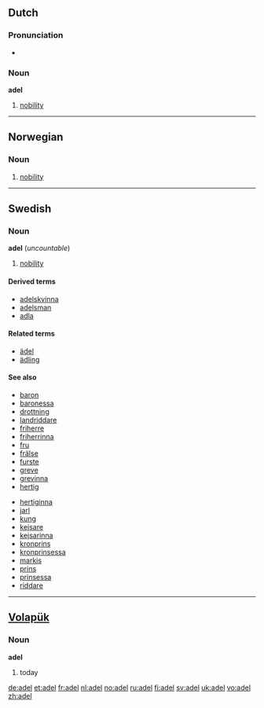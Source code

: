 {{see|Adel|ädel}}
==Dutch==

===Pronunciation===
*{{audio|Nl-adel.ogg|audio}}

===Noun===
'''adel''' {{m}}

# [[nobility]]

----

==Norwegian==

===Noun===
{{no-noun-mu|adel}}

# [[nobility]]

----

==Swedish==

===Noun===
{{sv-noun-unc-irreg-c|2=adeln}}
'''adel''' {{c}} (''uncountable'')

# [[nobility]]

====Derived terms====
* [[adelskvinna]]
* [[adelsman]]
* [[adla]]

====Related terms====
* [[ädel]]
* [[ädling]]

====See also====
{{top}}
* [[baron]] {{m}}
* [[baronessa]] {{f}}
* [[drottning]] {{f}}
* [[landriddare]] {{m}}
* [[friherre]] {{m}}
* [[friherrinna]] {{f}}
* [[fru]] {{f}}
* [[frälse]]
* [[furste]] {{m}}
* [[greve]] {{m}}
* [[grevinna]] {{f}}
* [[hertig]] {{m}}
{{mid}}
* [[hertiginna]] {{f}}
* [[jarl]] {{m}}
* [[kung]] {{m}}
* [[kejsare]] {{m}}
* [[kejsarinna]] {{f}}
* [[kronprins]] {{m}}
* [[kronprinsessa]] {{f}}
* [[markis]] {{m}}
* [[prins]] {{m}}
* [[prinsessa]] {{f}}
* [[riddare]] {{m}}
{{bottom}}

----

==[[Volapük]]==

===Noun===
'''adel'''

# today

[[de:adel]]
[[et:adel]]
[[fr:adel]]
[[nl:adel]]
[[no:adel]]
[[ru:adel]]
[[fi:adel]]
[[sv:adel]]
[[uk:adel]]
[[vo:adel]]
[[zh:adel]]